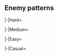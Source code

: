 ==Enemy patterns==
{{Section}}
{{Notice|The following enemy patterns and ship drops are autogenerated.<br>If in doubt, use tooltips to check sample sizes.}}
<tabber>
|-|Hard=
{{Event/Map|
{{Event/MapNode|1|Hard|x=127|y=159}}
{{Event/MapNode|2|Hard|x=520|y=99}}
{{Event/MapNode|AB|Hard|x=95|y=114}}
{{Event/MapNode|A|Hard|x=201|y=176}}
{{Event/MapNode|B|Hard|x=224|y=111}}
{{Event/MapNode|C|Hard|x=235|y=231}}
{{Event/MapNode|D|Hard|x=271|y=128}}
{{Event/MapNode|E|Hard|x=274|y=286}}
{{Event/MapNode|F|Hard|x=302|y=142}}
{{Event/MapNode|G|Hard|x=312|y=255}}
{{Event/MapNode|H|Hard|x=315|y=113}}
{{Event/MapNode|I|Hard|x=337|y=302}}
{{Event/MapNode|J|Hard|x=334|y=156}}
{{Event/MapNode|K|Hard|x=357|y=214}}
{{Event/MapNode|L|Hard|x=393|y=165}}
{{Event/MapNode|M|Hard|x=412|y=117}}
{{Event/MapNode|N|Hard|x=417|y=224}}
{{Event/MapNode|O|Hard|x=432|y=193}}
{{Event/MapNode|P|Hard|x=452|y=149}}
{{Event/MapNode|Q|Hard|x=463|y=212}}
{{Event/MapNode|R|Hard|x=491|y=121}}
{{Event/MapNode|S|Hard|x=503|y=240}}
{{Event/MapNode|U|Hard|x=537|y=300}}
{{Event/MapNode|V|Hard|x=555|y=73}}
{{Event/MapNode|W|Hard|x=580|y=128}}
{{Event/MapNode|X|Hard|x=566|y=280}}
{{Event/MapNode|Y|Hard|x=533|y=233}}
{{Event/MapNode|Z|Hard|x=597|y=267}}
}}
<div class="scrollable map-nodes" id="map-nodes-hard">
{{Map/Nodes|diff=Hard|name=|ha=true
|AB
|Raid
|{{TooltipSimple|Diamond|19% (227/1190)}}
|Lycoris Princess/V
|Airfield Princess/VI
|Airfield Princess/VI
|-
|AB
|Raid
|{{TooltipSimple|Diamond|15% (177/1190)}}
|Lycoris Princess/V
|Airfield Princess/VII
|Airfield Princess/VI
|-
|AB
|Raid
|{{TooltipSimple|Diamond|20% (236/1190)}}
|Lycoris Princess/V
|Airfield Princess/VII
|Airfield Princess/VII
|-
|AB
|Raid
|{{TooltipSimple|Diamond|15% (180/1190)}}
|Lycoris Princess/V
|Airfield Princess/VI
|Airfield Princess/VI
|Airfield Princess/VI
|-
|AB
|Raid
|{{TooltipSimple|Diamond|15% (179/1190)}}
|Lycoris Princess/V
|Airfield Princess/VII
|Airfield Princess/VI
|Airfield Princess/VI
|-
|AB
|Raid
|{{TooltipSimple|Diamond|16% (191/1190)}}
|Lycoris Princess/V
|Airfield Princess/VII
|Airfield Princess/VII
|Airfield Princess/VI
}}
{{Map/Nodes|diff=Hard|A|Select}}
{{Map/Nodes|diff=Hard|name=深海南方部隊 リコリス基地航空隊
|B
|Defense
|{{TooltipSimple|Diamond|17% (11517/67319)}}
|Lycoris Princess/V
|Airfield Princess/VI
|Airfield Princess/VI
|-
|B
|Defense
|{{TooltipSimple|Diamond|17% (11212/67319)}}
|Lycoris Princess/V
|Airfield Princess/VII
|Airfield Princess/VI
|-
|B
|Defense
|{{TooltipSimple|Diamond|27% (18107/67319)}}
|Lycoris Princess/V
|Airfield Princess/VII
|Airfield Princess/VII
|-
|B
|Defense
|{{TooltipSimple|Diamond|16% (11065/67319)}}
|Lycoris Princess/V
|Airfield Princess/VI
|Airfield Princess/VI
|Airfield Princess/VI
|-
|B
|Defense
|{{TooltipSimple|Diamond|11% (7723/67319)}}
|Lycoris Princess/V
|Airfield Princess/VII
|Airfield Princess/VI
|Airfield Princess/VI
|-
|B
|Defense
|{{TooltipSimple|Diamond|11% (7695/67319)}}
|Lycoris Princess/V
|Airfield Princess/VII
|Airfield Princess/VII
|Airfield Princess/VI
}}
{{Map/Nodes|diff=Hard|name=深海潜水部隊 ソロモン哨戒線A群
|C
|Normal
|{{TooltipSimple|Echelon|8% (18053/239224)}}<br>{{TooltipSimple|Line Abreast|8% (18225/239224)}}
|Submarine So-Class/Elite
|Submarine So-Class/Elite
|Submarine So-Class/Elite
|-
|C
|Normal
|{{TooltipSimple|Echelon|19% (45258/239224)}}<br>{{TooltipSimple|Line Abreast|19% (45451/239224)}}
|Submarine So-Class/Flagship
|Submarine So-Class/Elite
|Submarine So-Class/Elite
|-
|C
|Normal
|{{TooltipSimple|Echelon|23% (55420/239224)}}<br>{{TooltipSimple|Line Abreast|24% (56817/239224)}}
|Submarine So-Class/Flagship
|Submarine So-Class/Elite
|Submarine So-Class/Elite
|Submarine So-Class/Elite
}}
{{Map/Nodes|diff=Hard|name=深海潜水部隊 ソロモン哨戒線B群
|D
|Normal
|{{TooltipSimple|Echelon|0% (6/2840)}}<br>{{TooltipSimple|Line Abreast|0% (4/2840)}}
|Submarine So-Class/Elite
|Submarine So-Class/Elite
|Submarine So-Class/Elite
|-
|D
|Normal
|{{TooltipSimple|Echelon|0% (12/2840)}}<br>{{TooltipSimple|Line Abreast|0% (8/2840)}}
|Submarine So-Class/Flagship
|Submarine So-Class/Elite
|Submarine So-Class/Elite
|-
|D
|Normal
|{{TooltipSimple|Echelon|50% (1432/2840)}}<br>{{TooltipSimple|Line Abreast|49% (1378/2840)}}
|Submarine So-Class/Flagship
|Submarine So-Class/Elite
|Submarine So-Class/Elite
|Submarine So-Class/Elite
}}
{{Map/Nodes|diff=Hard|name=深海潜水部隊 ソロモン哨戒線C群
|E
|Normal
|{{TooltipSimple|Echelon|30% (15275/51743)}}<br>{{TooltipSimple|Line Abreast|30% (15503/51743)}}
|Submarine So-Class/Flagship
|Submarine So-Class/Elite
|Submarine So-Class/Elite
|-
|E
|Normal
|{{TooltipSimple|Echelon|20% (10554/51743)}}<br>{{TooltipSimple|Line Abreast|20% (10411/51743)}}
|Submarine So-Class/Flagship
|Submarine So-Class/Elite
|Submarine So-Class/Elite
|Submarine So-Class/Elite
}}
{{Map/Nodes|diff=Hard|name=深海南方部隊 リコリス基地航空隊
|F
|Defense
|{{TooltipSimple|Diamond|0% (21/4587)}}
|Lycoris Princess/V
|Airfield Princess/VI
|Airfield Princess/VI
|-
|F
|Defense
|{{TooltipSimple|Diamond|0% (13/4587)}}
|Lycoris Princess/V
|Airfield Princess/VII
|Airfield Princess/VI
|-
|F
|Defense
|{{TooltipSimple|Diamond|30% (1367/4587)}}
|Lycoris Princess/V
|Airfield Princess/VII
|Airfield Princess/VII
|-
|F
|Defense
|{{TooltipSimple|Diamond|0% (19/4587)}}
|Lycoris Princess/V
|Airfield Princess/VI
|Airfield Princess/VI
|Airfield Princess/VI
|-
|F
|Defense
|{{TooltipSimple|Diamond|34% (1558/4587)}}
|Lycoris Princess/V
|Airfield Princess/VII
|Airfield Princess/VI
|Airfield Princess/VI
|-
|F
|Defense
|{{TooltipSimple|Diamond|35% (1609/4587)}}
|Lycoris Princess/V
|Airfield Princess/VII
|Airfield Princess/VII
|Airfield Princess/VI
}}
{{Map/Nodes|diff=Hard|name=深海南方部隊 リコリス基地航空隊
|G
|Defense
|{{TooltipSimple|Diamond|18% (10318/56016)}}
|Lycoris Princess/V
|Airfield Princess/VI
|Airfield Princess/VI
|-
|G
|Defense
|{{TooltipSimple|Diamond|18% (10354/56016)}}
|Lycoris Princess/V
|Airfield Princess/VII
|Airfield Princess/VI
|-
|G
|Defense
|{{TooltipSimple|Diamond|27% (15304/56016)}}
|Lycoris Princess/V
|Airfield Princess/VII
|Airfield Princess/VII
|-
|G
|Defense
|{{TooltipSimple|Diamond|26% (14330/56016)}}
|Lycoris Princess/V
|Airfield Princess/VI
|Airfield Princess/VI
|Airfield Princess/VI
|-
|G
|Defense
|{{TooltipSimple|Diamond|9% (5254/56016)}}
|Lycoris Princess/V
|Airfield Princess/VII
|Airfield Princess/VI
|Airfield Princess/VI
|-
|G
|Defense
|{{TooltipSimple|Diamond|1% (456/56016)}}
|Lycoris Princess/V
|Airfield Princess/VII
|Airfield Princess/VII
|Airfield Princess/VI
}}
{{Map/Nodes|diff=Hard|H|Select}}
{{Map/Nodes|diff=Hard|name=深海南方部隊 リコリス基地航空隊
|I
|Defense
|{{TooltipSimple|Diamond|25% (1268/5068)}}
|Lycoris Princess/V
|Airfield Princess/VI
|Airfield Princess/VI
|-
|I
|Defense
|{{TooltipSimple|Diamond|24% (1191/5068)}}
|Lycoris Princess/V
|Airfield Princess/VII
|Airfield Princess/VI
|-
|I
|Defense
|{{TooltipSimple|Diamond|25% (1281/5068)}}
|Lycoris Princess/V
|Airfield Princess/VII
|Airfield Princess/VII
|-
|I
|Defense
|{{TooltipSimple|Diamond|24% (1193/5068)}}
|Lycoris Princess/V
|Airfield Princess/VI
|Airfield Princess/VI
|Airfield Princess/VI
|-
|I
|Defense
|{{TooltipSimple|Diamond|1% (64/5068)}}
|Lycoris Princess/V
|Airfield Princess/VII
|Airfield Princess/VI
|Airfield Princess/VI
|-
|I
|Defense
|{{TooltipSimple|Diamond|1% (71/5068)}}
|Lycoris Princess/V
|Airfield Princess/VII
|Airfield Princess/VII
|Airfield Princess/VI
}}
{{Map/Nodes|diff=Hard|name=深海任務部隊 前進哨戒戦隊 III群
|J
|Normal
|{{TooltipSimple|Line Ahead|16% (891/5488)}}<br>{{TooltipSimple|Vanguard|11% (590/5488)}}
|Light Cruiser He-Class/Flagship
|Light Cruiser Tsu-Class/Elite
|Light Cruiser Tsu-Class/Elite
|Destroyer Ha-Class/Late Model
|Destroyer Ha-Class/Late Model
|Destroyer Ha-Class/Late Model
|-
|J
|Normal
|{{TooltipSimple|Line Ahead|73% (4007/5488)}}
|Light Cruiser He-Class/Flagship
|Light Cruiser Tsu-Class/Flagship
|Light Cruiser Tsu-Class/Flagship
|Destroyer Ha-Class/Late Model Elite
|Destroyer Ha-Class/Late Model Elite
|Destroyer Ha-Class/Late Model Elite
}}
{{Map/Nodes|diff=Hard|K|Empty|kind=0}}
{{Map/Nodes|diff=Hard|name=深海南方部隊 リコリス基地航空隊
|L
|Defense
|{{TooltipSimple|Diamond|17% (2098/12103)}}
|Lycoris Princess/V
|Airfield Princess/VI
|Airfield Princess/VI
|-
|L
|Defense
|{{TooltipSimple|Diamond|17% (2003/12103)}}
|Lycoris Princess/V
|Airfield Princess/VII
|Airfield Princess/VI
|-
|L
|Defense
|{{TooltipSimple|Diamond|26% (3191/12103)}}
|Lycoris Princess/V
|Airfield Princess/VII
|Airfield Princess/VII
|-
|L
|Defense
|{{TooltipSimple|Diamond|16% (1898/12103)}}
|Lycoris Princess/V
|Airfield Princess/VI
|Airfield Princess/VI
|Airfield Princess/VI
|-
|L
|Defense
|{{TooltipSimple|Diamond|12% (1467/12103)}}
|Lycoris Princess/V
|Airfield Princess/VII
|Airfield Princess/VI
|Airfield Princess/VI
|-
|L
|Defense
|{{TooltipSimple|Diamond|12% (1446/12103)}}
|Lycoris Princess/V
|Airfield Princess/VII
|Airfield Princess/VII
|Airfield Princess/VI
}}
{{Map/Nodes|diff=Hard|name=深海潜水部隊 増援戦隊
|M
|Normal
|{{TooltipSimple|Echelon|36% (20610/56926)}}<br>{{TooltipSimple|Line Abreast|36% (20542/56926)}}
|New Submarine Princess Vacation Mode/Flagship III
|Submarine So-Class/Flagship
|Submarine So-Class/Elite
|Submarine So-Class/Elite
|-
|M
|Normal
|{{TooltipSimple|Echelon|28% (15774/56926)}}
|New Submarine Princess Vacation Mode/Flagship III
|Submarine So-Class/Flagship
|Submarine So-Class/Elite
|Submarine So-Class/Elite
|Submarine So-Class/Elite
}}
{{Map/Nodes|diff=Hard|name=深海任務部隊 前進哨戒戦隊 I群
|N
|Normal
|{{TooltipSimple|Line Ahead|41% (66773/164490)}}<br>{{TooltipSimple|Echelon|22% (35979/164490)}}
|Light Cruiser He-Class/Flagship
|Torpedo Cruiser Chi-Class/Flagship
|Torpedo Cruiser Chi-Class/Flagship
|Light Cruiser Tsu-Class/Flagship
|Destroyer Ha-Class/Late Model
|Destroyer Ha-Class/Late Model
|-
|N
|Normal
|{{TooltipSimple|Line Ahead|38% (61738/164490)}}
|Light Cruiser He-Class/Kai Flagship II
|Torpedo Cruiser Chi-Class/Flagship
|Torpedo Cruiser Chi-Class/Flagship
|Light Cruiser Tsu-Class/Flagship
|Destroyer Ha-Class/Late Model Elite
|Destroyer Ha-Class/Late Model Elite
}}
{{Map/Nodes|diff=Hard|name=深海南方部隊 リコリス基地航空隊
|O
|Defense
|{{TooltipSimple|Diamond|19% (2584/13946)}}
|Lycoris Princess/V
|Airfield Princess/VI
|Airfield Princess/VI
|-
|O
|Defense
|{{TooltipSimple|Diamond|18% (2451/13946)}}
|Lycoris Princess/V
|Airfield Princess/VII
|Airfield Princess/VI
|-
|O
|Defense
|{{TooltipSimple|Diamond|27% (3726/13946)}}
|Lycoris Princess/V
|Airfield Princess/VII
|Airfield Princess/VII
|-
|O
|Defense
|{{TooltipSimple|Diamond|16% (2289/13946)}}
|Lycoris Princess/V
|Airfield Princess/VI
|Airfield Princess/VI
|Airfield Princess/VI
|-
|O
|Defense
|{{TooltipSimple|Diamond|11% (1472/13946)}}
|Lycoris Princess/V
|Airfield Princess/VII
|Airfield Princess/VI
|Airfield Princess/VI
|-
|O
|Defense
|{{TooltipSimple|Diamond|10% (1424/13946)}}
|Lycoris Princess/V
|Airfield Princess/VII
|Airfield Princess/VII
|Airfield Princess/VI
}}
{{Map/Nodes|diff=Hard|name=深海任務部隊 支援水上打撃群
|P
|Normal
|{{TooltipSimple|Line Ahead|55% (19141/34905)}}<br>{{TooltipSimple|Double Line|25% (8725/34905)}}<br>{{TooltipSimple|Echelon|20% (7039/34905)}}
|Battleship Ru-Class/Flagship
|Battleship Ru-Class/Flagship
|Light Cruiser Tsu-Class/Flagship
|Light Cruiser Ho-Class/Flagship
|Destroyer Ha-Class/Late Model
|Destroyer Ha-Class/Late Model
}}
{{Map/Nodes|diff=Hard|name=深海任務部隊 前進哨戒戦隊 II群
|Q
|Normal
|{{TooltipSimple|Line Ahead|69% (6319/9101)}}<br>{{TooltipSimple|Double Line|15% (1401/9101)}}<br>{{TooltipSimple|Echelon|15% (1381/9101)}}
|Heavy Cruiser Ri-Class/Flagship
|Heavy Cruiser Ri-Class/Flagship
|Light Cruiser He-Class/Flagship
|Light Cruiser Tsu-Class/Flagship
|Destroyer Ha-Class/Late Model Elite
|Destroyer Ha-Class/Late Model Elite
}}
{{Map/Nodes|diff=Hard|name=深海任務部隊 艦載機群
|R
|Defense
|{{TooltipSimple|Diamond|40% (11886/29672)}}
|Light Carrier Nu-Class/Kai Flagship IV
|Light Carrier Nu-Class/Kai Flagship IV
|Heavy Cruiser Ne-Class/Kai B Summer Mode
|Heavy Cruiser Ne-Class/Kai B Summer Mode
|Battleship Ta-Class/Flagship
|Transport Ship Wa-Class/Flagship
|-
|R
|Defense
|{{TooltipSimple|Diamond|30% (8804/29672)}}
|Light Carrier Nu-Class/Kai Flagship IV
|Light Carrier Nu-Class/Kai Flagship IV
|Light Carrier Nu-Class/Elite IV
|Heavy Cruiser Ne-Class/Kai B Summer Mode
|Battleship Ta-Class/Flagship
|Battleship Ta-Class/Flagship
|-
|R
|Defense
|{{TooltipSimple|Diamond|30% (8982/29672)}}
|Light Carrier Nu-Class/Kai Flagship IV
|Light Carrier Nu-Class/Kai Flagship IV
|Light Carrier Nu-Class/Kai Flagship IV
|Heavy Cruiser Ne-Class/Kai B Summer Mode
|Battleship Ta-Class/Flagship
|Battleship Ta-Class/Flagship
}}
{{Map/Nodes|diff=Hard|name=深海任務部隊 高速水上打撃群
|S
|Night
|{{TooltipSimple|Line Ahead|35% (51598/145623)}}<br>{{TooltipSimple|Double Line|42% (60990/145623)}}<br>{{TooltipSimple|Echelon|23% (33035/145623)}}
|Battleship Ta-Class/Flagship
|Battleship Ta-Class/Elite
|Heavy Cruiser Ne-Class/Elite
|Light Cruiser Tsu-Class/Elite
|Destroyer Ha-Class/Late Model Elite
|Destroyer Ha-Class/Late Model Elite
}}
{{Map/Nodes|diff=Hard|name=深海任務部隊 リコリス増援前衛
|T
|Normal
|{{TooltipSimple|Line Ahead|40% (5698/14314)}}<br>{{TooltipSimple|Double Line|30% (4285/14314)}}
|Light Cruiser He-Class/Flagship
|Light Cruiser Tsu-Class/Elite
|Light Cruiser Tsu-Class/Elite
|Destroyer Ha-Class/Late Model
|Destroyer Ha-Class/Late Model
|Destroyer Ha-Class/Late Model
|-
|T
|Normal
|{{TooltipSimple|Line Ahead|30% (4331/14314)}}
|Light Cruiser He-Class/Flagship
|Light Cruiser Tsu-Class/Flagship
|Light Cruiser Tsu-Class/Elite
|Destroyer Ha-Class/Late Model Elite
|Destroyer Ha-Class/Late Model
|Destroyer Ha-Class/Late Model
}}
{{Map/Nodes|diff=Hard|U|Empty|kind=1}}
{{Map/Nodes|diff=Hard|name=深海任務部隊 リコリス増援本隊
|V
|Normal
|{{TooltipSimple|Cruising Formation 4|50% (11603/23357)}}
|Light Carrier Nu-Class/Kai Flagship IV
|Light Carrier Nu-Class/Kai Flagship IV
|Heavy Cruiser Ne-Class/Kai B Summer Mode
|Battleship Ta-Class/Flagship
|Battleship Ta-Class/Flagship
|Transport Ship Wa-Class/Flagship
|Light Cruiser He-Class/Flagship
|Light Cruiser Tsu-Class/Elite
|Destroyer Ha-Class/Late Model Elite
|Destroyer Ha-Class/Late Model
|Destroyer Ha-Class/Late Model
|Destroyer Ha-Class/Late Model
|-
|V
|Normal
|{{TooltipSimple|Cruising Formation 4|50% (11754/23357)}}
|Light Carrier Nu-Class/Kai Flagship IV
|Light Carrier Nu-Class/Kai Flagship IV
|Light Carrier Nu-Class/Kai Flagship IV
|Heavy Cruiser Ne-Class/Kai B Summer Mode
|Battleship Ta-Class/Flagship
|Battleship Ta-Class/Flagship
|Light Cruiser He-Class/Flagship
|Light Cruiser Tsu-Class/Elite
|Destroyer Ha-Class/Late Model Elite
|Destroyer Ha-Class/Late Model Elite
|Destroyer Ha-Class/Late Model
|Destroyer Ha-Class/Late Model
}}
{{Map/Nodes|diff=Hard|W|Empty|kind=1}}
{{Map/Nodes|diff=Hard|name=深海南方部隊 リコリス航空基地
|X
|Boss
|{{TooltipSimple|Cruising Formation 4|80% (30179/37718)}}
|Lycoris Princess/III
|Supply Depot Princess B/III
|Supply Depot Princess B/III
|Artillery Imp/III
|PT Imp Pack/IV
|PT Imp Pack/III
|Light Cruiser He-Class/Flagship
|Light Cruiser Tsu-Class/Elite
|Destroyer Ha-Class/Late Model Elite
|Destroyer Ha-Class/Late Model Elite
|Transport Ship Wa-Class/Elite
|Transport Ship Wa-Class/Elite
|-
|X
|Boss/Final
|{{TooltipSimple|Cruising Formation 4|20% (7539/37718)}}
|Lycoris Princess/III
|Supply Depot Princess B/Damaged III
|Supply Depot Princess B/Damaged III
|Artillery Imp/III
|PT Imp Pack/IV
|PT Imp Pack/IV
|Light Cruiser He-Class/Kai Flagship II
|Light Cruiser Tsu-Class/Flagship
|Destroyer Na-Class/Late Model II Elite
|Destroyer Na-Class/Late Model II Elite
|Transport Ship Wa-Class/Elite
|Transport Ship Wa-Class/Elite
}}
{{Map/Nodes|diff=Hard|Y|Repair}}
{{Map/Nodes|diff=Hard|name=深海南方旗艦 戦艦新棲姫打撃群
|Z
|Boss
|{{TooltipSimple|Cruising Formation 4|74% (54247/73353)}}
|New Southern Battleship Princess/III
|Battleship Summer Princess/III
|Heavy Cruiser Ne-Class/Kai B Summer Mode
|Heavy Cruiser Ne-Class/Kai B Summer Mode
|Light Cruiser Tsu-Class/Flagship
|Light Cruiser He-Class/Kai Flagship II
|Light Cruiser He-Class/Flagship
|Light Cruiser Tsu-Class/Elite
|Destroyer Na-Class/Late Model II Elite
|Destroyer Na-Class/Late Model II Elite
|Destroyer Na-Class/Elite
|Destroyer Na-Class/Elite
|-
|Z
|Boss/Final
|{{TooltipSimple|Cruising Formation 4|26% (19106/73353)}}
|New Southern Battleship Princess/Damaged III
|Battleship Summer Princess/III
|Battleship Summer Princess/III
|Heavy Cruiser Ne-Class/Kai B Summer Mode
|Heavy Cruiser Ne-Class/Kai B Summer Mode
|Light Cruiser Tsu-Class/Flagship
|Light Cruiser He-Class/Kai Flagship II
|Light Cruiser Tsu-Class/Elite
|Destroyer Na-Class/Late Model II Elite
|Destroyer Na-Class/Late Model II Elite
|Destroyer Na-Class/Late Model II Elite
|Destroyer Na-Class/Late Model II Elite
}}
</div> <!-- overflow -->
|-|Medium=
{{Event/Map|
{{Event/MapNode|1|Medium|x=127|y=159}}
{{Event/MapNode|2|Medium|x=520|y=99}}
{{Event/MapNode|AB|Medium|x=95|y=114}}
{{Event/MapNode|A|Medium|x=201|y=176}}
{{Event/MapNode|B|Medium|x=224|y=111}}
{{Event/MapNode|C|Medium|x=235|y=231}}
{{Event/MapNode|D|Medium|x=271|y=128}}
{{Event/MapNode|E|Medium|x=274|y=286}}
{{Event/MapNode|F|Medium|x=302|y=142}}
{{Event/MapNode|G|Medium|x=312|y=255}}
{{Event/MapNode|H|Medium|x=315|y=113}}
{{Event/MapNode|I|Medium|x=337|y=302}}
{{Event/MapNode|J|Medium|x=334|y=156}}
{{Event/MapNode|K|Medium|x=357|y=214}}
{{Event/MapNode|L|Medium|x=393|y=165}}
{{Event/MapNode|M|Medium|x=412|y=117}}
{{Event/MapNode|N|Medium|x=417|y=224}}
{{Event/MapNode|O|Medium|x=432|y=193}}
{{Event/MapNode|P|Medium|x=452|y=149}}
{{Event/MapNode|Q|Medium|x=463|y=212}}
{{Event/MapNode|R|Medium|x=491|y=121}}
{{Event/MapNode|S|Medium|x=503|y=240}}
{{Event/MapNode|U|Medium|x=537|y=300}}
{{Event/MapNode|V|Medium|x=555|y=73}}
{{Event/MapNode|W|Medium|x=580|y=128}}
{{Event/MapNode|X|Medium|x=566|y=280}}
{{Event/MapNode|Y|Medium|x=533|y=233}}
{{Event/MapNode|Z|Medium|x=597|y=267}}
}}
<div class="scrollable map-nodes" id="map-nodes-medium">
{{Map/Nodes|diff=Medium|name=|ha=true
|AB
|Raid
|{{TooltipSimple|Diamond|13% (33/248)}}
|Lycoris Princess/IV
|Airfield Princess/VI
|-
|AB
|Raid
|{{TooltipSimple|Diamond|36% (90/248)}}
|Lycoris Princess/IV
|Airfield Princess/V
|Airfield Princess/V
|-
|AB
|Raid
|{{TooltipSimple|Diamond|18% (44/248)}}
|Lycoris Princess/IV
|Airfield Princess/VI
|Airfield Princess/V
|-
|AB
|Raid
|{{TooltipSimple|Diamond|17% (42/248)}}
|Lycoris Princess/IV
|Airfield Princess/VI
|Airfield Princess/VI
|-
|AB
|Raid
|{{TooltipSimple|Diamond|16% (39/248)}}
|Lycoris Princess/V
|Airfield Princess/VI
|Airfield Princess/VI
}}
{{Map/Nodes|diff=Medium|A|Select}}
{{Map/Nodes|diff=Medium|name=深海南方部隊 リコリス基地航空隊
|B
|Defense
|{{TooltipSimple|Diamond|21% (1735/8182)}}
|Lycoris Princess/IV
|Airfield Princess/VI
|-
|B
|Defense
|{{TooltipSimple|Diamond|20% (1649/8182)}}
|Lycoris Princess/IV
|Airfield Princess/V
|Airfield Princess/V
|-
|B
|Defense
|{{TooltipSimple|Diamond|21% (1679/8182)}}
|Lycoris Princess/IV
|Airfield Princess/VI
|Airfield Princess/V
|-
|B
|Defense
|{{TooltipSimple|Diamond|20% (1626/8182)}}
|Lycoris Princess/IV
|Airfield Princess/VI
|Airfield Princess/VI
|-
|B
|Defense
|{{TooltipSimple|Diamond|18% (1493/8182)}}
|Lycoris Princess/V
|Airfield Princess/VI
|Airfield Princess/VI
}}
{{Map/Nodes|diff=Medium|name=深海潜水部隊 ソロモン哨戒線A群
|C
|Normal
|{{TooltipSimple|Echelon|8% (2676/31573)}}<br>{{TooltipSimple|Line Abreast|9% (2744/31573)}}
|Submarine So-Class/Elite
|Submarine So-Class
|Submarine Yo-Class
|-
|C
|Normal
|{{TooltipSimple|Echelon|13% (4048/31573)}}<br>{{TooltipSimple|Line Abreast|13% (4136/31573)}}
|Submarine So-Class/Elite
|Submarine So-Class/Elite
|Submarine Yo-Class
|-
|C
|Normal
|{{TooltipSimple|Echelon|13% (4169/31573)}}<br>{{TooltipSimple|Line Abreast|13% (4130/31573)}}
|Submarine So-Class/Elite
|Submarine So-Class/Elite
|Submarine So-Class/Elite
|-
|C
|Normal
|{{TooltipSimple|Echelon|15% (4806/31573)}}<br>{{TooltipSimple|Line Abreast|15% (4864/31573)}}
|Submarine So-Class/Flagship
|Submarine So-Class/Elite
|Submarine So-Class/Elite
}}
{{Map/Nodes|diff=Medium|name=深海潜水部隊 ソロモン哨戒線B群
|D
|Normal
|{{TooltipSimple|Line Abreast|1% (3/247)}}
|Submarine So-Class/Elite
|Submarine So-Class
|Submarine Yo-Class
|-
|D
|Normal
|{{TooltipSimple|Echelon|1% (3/247)}}<br>{{TooltipSimple|Line Abreast|1% (3/247)}}
|Submarine So-Class/Elite
|Submarine So-Class/Elite
|Submarine Yo-Class
|-
|D
|Normal
|{{TooltipSimple|Echelon|49% (122/247)}}<br>{{TooltipSimple|Line Abreast|47% (116/247)}}
|Submarine So-Class/Flagship
|Submarine So-Class/Elite
|Submarine So-Class/Elite
}}
{{Map/Nodes|diff=Medium|name=深海潜水部隊 ソロモン哨戒線C群
|E
|Normal
|{{TooltipSimple|Echelon|10% (579/5893)}}<br>{{TooltipSimple|Line Abreast|10% (596/5893)}}
|Submarine So-Class/Elite
|Submarine So-Class
|Submarine Yo-Class
|-
|E
|Normal
|{{TooltipSimple|Echelon|10% (561/5893)}}<br>{{TooltipSimple|Line Abreast|10% (576/5893)}}
|Submarine So-Class/Elite
|Submarine So-Class/Elite
|Submarine Yo-Class
|-
|E
|Normal
|{{TooltipSimple|Echelon|15% (903/5893)}}<br>{{TooltipSimple|Line Abreast|15% (880/5893)}}
|Submarine So-Class/Elite
|Submarine So-Class/Elite
|Submarine So-Class/Elite
|-
|E
|Normal
|{{TooltipSimple|Echelon|15% (885/5893)}}<br>{{TooltipSimple|Line Abreast|15% (913/5893)}}
|Submarine So-Class/Flagship
|Submarine So-Class/Elite
|Submarine So-Class/Elite
}}
{{Map/Nodes|diff=Medium|name=深海南方部隊 リコリス基地航空隊
|F
|Defense
|{{TooltipSimple|Diamond|1% (3/420)}}
|Lycoris Princess/IV
|Airfield Princess/VI
|-
|F
|Defense
|{{TooltipSimple|Diamond|1% (4/420)}}
|Lycoris Princess/IV
|Airfield Princess/V
|Airfield Princess/V
|-
|F
|Defense
|{{TooltipSimple|Diamond|2% (8/420)}}
|Lycoris Princess/IV
|Airfield Princess/VI
|Airfield Princess/V
|-
|F
|Defense
|{{TooltipSimple|Diamond|2% (9/420)}}
|Lycoris Princess/IV
|Airfield Princess/VI
|Airfield Princess/VI
|-
|F
|Defense
|{{TooltipSimple|Diamond|94% (396/420)}}
|Lycoris Princess/V
|Airfield Princess/VI
|Airfield Princess/VI
}}
{{Map/Nodes|diff=Medium|name=深海南方部隊 リコリス基地航空隊
|G
|Defense
|{{TooltipSimple|Diamond|22% (2556/11739)}}
|Lycoris Princess/IV
|Airfield Princess/VI
|-
|G
|Defense
|{{TooltipSimple|Diamond|21% (2471/11739)}}
|Lycoris Princess/IV
|Airfield Princess/V
|Airfield Princess/V
|-
|G
|Defense
|{{TooltipSimple|Diamond|22% (2560/11739)}}
|Lycoris Princess/IV
|Airfield Princess/VI
|Airfield Princess/V
|-
|G
|Defense
|{{TooltipSimple|Diamond|33% (3816/11739)}}
|Lycoris Princess/IV
|Airfield Princess/VI
|Airfield Princess/VI
|-
|G
|Defense
|{{TooltipSimple|Diamond|3% (336/11739)}}
|Lycoris Princess/V
|Airfield Princess/VI
|Airfield Princess/VI
}}
{{Map/Nodes|diff=Medium|H|Select}}
{{Map/Nodes|diff=Medium|name=深海南方部隊 リコリス基地航空隊
|I
|Defense
|{{TooltipSimple|Diamond|27% (265/981)}}
|Lycoris Princess/IV
|Airfield Princess/VI
|-
|I
|Defense
|{{TooltipSimple|Diamond|23% (228/981)}}
|Lycoris Princess/IV
|Airfield Princess/V
|Airfield Princess/V
|-
|I
|Defense
|{{TooltipSimple|Diamond|23% (226/981)}}
|Lycoris Princess/IV
|Airfield Princess/VI
|Airfield Princess/V
|-
|I
|Defense
|{{TooltipSimple|Diamond|23% (222/981)}}
|Lycoris Princess/IV
|Airfield Princess/VI
|Airfield Princess/VI
|-
|I
|Defense
|{{TooltipSimple|Diamond|4% (40/981)}}
|Lycoris Princess/V
|Airfield Princess/VI
|Airfield Princess/VI
}}
{{Map/Nodes|diff=Medium|name=深海任務部隊 前進哨戒戦隊 III群
|J
|Normal
|{{TooltipSimple|Line Ahead|32% (184/572)}}<br>{{TooltipSimple|Vanguard|21% (121/572)}}
|Light Cruiser He-Class/Flagship
|Light Cruiser Tsu-Class
|Light Cruiser Tsu-Class
|Destroyer Ha-Class/Late Model
|Destroyer Ha-Class/Late Model
|Destroyer I-Class
|-
|J
|Normal
|{{TooltipSimple|Line Ahead|47% (267/572)}}
|Light Cruiser He-Class/Flagship
|Light Cruiser Tsu-Class/Elite
|Light Cruiser Tsu-Class/Elite
|Destroyer Ha-Class/Late Model
|Destroyer Ha-Class/Late Model
|Destroyer I-Class
}}
{{Map/Nodes|diff=Medium|K|Empty|kind=0}}
{{Map/Nodes|diff=Medium|name=深海南方部隊 リコリス基地航空隊
|L
|Defense
|{{TooltipSimple|Diamond|24% (510/2087)}}
|Lycoris Princess/IV
|Airfield Princess/VI
|-
|L
|Defense
|{{TooltipSimple|Diamond|24% (510/2087)}}
|Lycoris Princess/IV
|Airfield Princess/V
|Airfield Princess/V
|-
|L
|Defense
|{{TooltipSimple|Diamond|24% (492/2087)}}
|Lycoris Princess/IV
|Airfield Princess/VI
|Airfield Princess/V
|-
|L
|Defense
|{{TooltipSimple|Diamond|18% (373/2087)}}
|Lycoris Princess/IV
|Airfield Princess/VI
|Airfield Princess/VI
|-
|L
|Defense
|{{TooltipSimple|Diamond|10% (202/2087)}}
|Lycoris Princess/V
|Airfield Princess/VI
|Airfield Princess/VI
}}
{{Map/Nodes|diff=Medium|name=深海潜水部隊 増援戦隊
|M
|Normal
|{{TooltipSimple|Echelon|43% (3061/7053)}}<br>{{TooltipSimple|Line Abreast|43% (3063/7053)}}
|New Submarine Princess Vacation Mode/Flagship II
|Submarine So-Class/Elite
|Submarine So-Class/Elite
|Submarine Yo-Class
|-
|M
|Normal
|{{TooltipSimple|Echelon|13% (929/7053)}}
|New Submarine Princess Vacation Mode/Flagship II
|Submarine So-Class/Flagship
|Submarine So-Class/Elite
|Submarine So-Class/Elite
|Submarine Yo-Class
}}
{{Map/Nodes|diff=Medium|name=深海任務部隊 前進哨戒戦隊 I群
|N
|Normal
|{{TooltipSimple|Line Ahead|53% (13363/25434)}}<br>{{TooltipSimple|Echelon|28% (7059/25434)}}
|Light Cruiser He-Class/Flagship
|Torpedo Cruiser Chi-Class/Flagship
|Torpedo Cruiser Chi-Class/Flagship
|Light Cruiser Tsu-Class
|Destroyer Ha-Class/Late Model
|Destroyer Ha-Class/Late Model
|-
|N
|Normal
|{{TooltipSimple|Line Ahead|20% (5012/25434)}}
|Light Cruiser He-Class/Flagship
|Torpedo Cruiser Chi-Class/Flagship
|Torpedo Cruiser Chi-Class/Flagship
|Light Cruiser Tsu-Class/Elite
|Destroyer Ha-Class/Late Model
|Destroyer Ha-Class/Late Model
}}
{{Map/Nodes|diff=Medium|name=深海南方部隊 リコリス基地航空隊
|O
|Defense
|{{TooltipSimple|Diamond|24% (539/2262)}}
|Lycoris Princess/IV
|Airfield Princess/VI
|-
|O
|Defense
|{{TooltipSimple|Diamond|22% (505/2262)}}
|Lycoris Princess/IV
|Airfield Princess/V
|Airfield Princess/V
|-
|O
|Defense
|{{TooltipSimple|Diamond|22% (489/2262)}}
|Lycoris Princess/IV
|Airfield Princess/VI
|Airfield Princess/V
|-
|O
|Defense
|{{TooltipSimple|Diamond|23% (523/2262)}}
|Lycoris Princess/IV
|Airfield Princess/VI
|Airfield Princess/VI
|-
|O
|Defense
|{{TooltipSimple|Diamond|9% (206/2262)}}
|Lycoris Princess/V
|Airfield Princess/VI
|Airfield Princess/VI
}}
{{Map/Nodes|diff=Medium|name=深海任務部隊 支援水上打撃群
|P
|Normal
|{{TooltipSimple|Line Ahead|48% (1949/4026)}}<br>{{TooltipSimple|Double Line|31% (1257/4026)}}<br>{{TooltipSimple|Echelon|20% (820/4026)}}
|Battleship Ru-Class/Flagship
|Battleship Ru-Class/Elite
|Light Cruiser Tsu-Class/Elite
|Light Cruiser Ho-Class/Flagship
|Destroyer Ha-Class/Late Model
|Destroyer Ha-Class/Late Model
}}
{{Map/Nodes|diff=Medium|name=深海任務部隊 前進哨戒戦隊 II群
|Q
|Normal
|{{TooltipSimple|Line Ahead|51% (1326/2597)}}<br>{{TooltipSimple|Double Line|24% (616/2597)}}<br>{{TooltipSimple|Echelon|25% (655/2597)}}
|Heavy Cruiser Ri-Class/Flagship
|Heavy Cruiser Ri-Class/Flagship
|Light Cruiser He-Class/Flagship
|Light Cruiser Tsu-Class/Elite
|Destroyer Ha-Class/Late Model
|Destroyer Ha-Class/Late Model
}}
{{Map/Nodes|diff=Medium|name=深海任務部隊 艦載機群
|R
|Defense
|{{TooltipSimple|Diamond|30% (1080/3646)}}
|Light Carrier Nu-Class/Kai Elite III
|Light Carrier Nu-Class/Elite
|Heavy Cruiser Ne-Class/Kai Summer Mode III
|Battleship Ta-Class/Elite
|Battleship Ta-Class/Elite
|Transport Ship Wa-Class/Elite
|-
|R
|Defense
|{{TooltipSimple|Diamond|41% (1496/3646)}}
|Light Carrier Nu-Class/Kai Elite III
|Light Carrier Nu-Class/Elite IV
|Heavy Cruiser Ne-Class/Kai Summer Mode III
|Battleship Ta-Class/Elite
|Battleship Ta-Class/Elite
|Transport Ship Wa-Class/Elite
|-
|R
|Defense
|{{TooltipSimple|Diamond|29% (1070/3646)}}
|Light Carrier Nu-Class/Kai Elite III
|Light Carrier Nu-Class/Kai Elite III
|Heavy Cruiser Ne-Class/Kai Summer Mode III
|Battleship Ta-Class/Elite
|Battleship Ta-Class/Elite
|Transport Ship Wa-Class/Elite
}}
{{Map/Nodes|diff=Medium|name=深海任務部隊 高速水上打撃群
|S
|Night
|{{TooltipSimple|Line Ahead|19% (4658/24000)}}<br>{{TooltipSimple|Double Line|49% (11680/24000)}}<br>{{TooltipSimple|Echelon|32% (7662/24000)}}
|Battleship Ta-Class/Elite
|Battleship Ta-Class
|Heavy Cruiser Ne-Class
|Light Cruiser Tsu-Class
|Destroyer Ha-Class/Late Model
|Destroyer Ha-Class/Late Model
}}
{{Map/Nodes|diff=Medium|name=深海任務部隊 リコリス増援前衛
|T
|Normal
|{{TooltipSimple|Line Ahead|24% (429/1754)}}<br>{{TooltipSimple|Double Line|24% (426/1754)}}
|Light Cruiser He-Class/Flagship
|Light Cruiser Tsu-Class
|Light Cruiser Tsu-Class
|Destroyer Ha-Class/Late Model
|Destroyer Ha-Class/Late Model
|Destroyer I-Class
|-
|T
|Normal
|{{TooltipSimple|Line Ahead|51% (899/1754)}}
|Light Cruiser He-Class/Flagship
|Light Cruiser Tsu-Class
|Light Cruiser Tsu-Class
|Destroyer Ha-Class/Late Model
|Destroyer Ha-Class/Late Model
|Destroyer Ha-Class/Late Model
}}
{{Map/Nodes|diff=Medium|U|Empty|kind=1}}
{{Map/Nodes|diff=Medium|name=深海任務部隊 リコリス増援本隊
|V
|Normal
|{{TooltipSimple|Cruising Formation 4|50% (1541/3066)}}
|Light Carrier Nu-Class/Kai Elite III
|Light Carrier Nu-Class/Elite IV
|Heavy Cruiser Ne-Class/Kai Summer Mode III
|Battleship Ta-Class/Elite
|Battleship Ta-Class/Elite
|Transport Ship Wa-Class/Elite
|Light Cruiser He-Class/Flagship
|Light Cruiser Tsu-Class
|Destroyer Ha-Class/Late Model
|Destroyer Ha-Class/Late Model
|Destroyer I-Class
|Destroyer I-Class
|-
|V
|Normal
|{{TooltipSimple|Cruising Formation 4|50% (1525/3066)}}
|Light Carrier Nu-Class/Kai Elite III
|Light Carrier Nu-Class/Kai Elite III
|Heavy Cruiser Ne-Class/Kai Summer Mode III
|Battleship Ta-Class/Elite
|Battleship Ta-Class/Elite
|Transport Ship Wa-Class/Elite
|Light Cruiser He-Class/Flagship
|Light Cruiser Tsu-Class
|Destroyer Ha-Class/Late Model
|Destroyer Ha-Class/Late Model
|Destroyer Ha-Class/Late Model
|Destroyer I-Class
}}
{{Map/Nodes|diff=Medium|W|Empty|kind=1}}
{{Map/Nodes|diff=Medium|name=深海南方部隊 リコリス航空基地
|X
|Boss
|{{TooltipSimple|Cruising Formation 4|88% (7777/8815)}}
|Lycoris Princess/II
|Supply Depot Princess B/II
|Supply Depot Princess B/II
|Artillery Imp
|PT Imp Pack/III
|PT Imp Pack/II
|Light Cruiser Ho-Class/Flagship
|Light Cruiser Tsu-Class
|Destroyer Ha-Class/Late Model
|Destroyer Ha-Class/Late Model
|Transport Ship Wa-Class
|Transport Ship Wa-Class
|-
|X
|Boss/Final
|{{TooltipSimple|Cruising Formation 4|12% (1038/8815)}}
|Lycoris Princess/II
|Supply Depot Princess B/Damaged II
|Supply Depot Princess B/Damaged II
|Artillery Imp/II
|PT Imp Pack/III
|PT Imp Pack/III
|Light Cruiser Ho-Class/Flagship
|Light Cruiser Tsu-Class/Elite
|Destroyer Ha-Class/Late Model
|Destroyer Ha-Class/Late Model
|Transport Ship Wa-Class
|Transport Ship Wa-Class
}}
{{Map/Nodes|diff=Medium|Y|Repair}}
{{Map/Nodes|diff=Medium|name=深海南方旗艦 戦艦新棲姫打撃群
|Z
|Boss
|{{TooltipSimple|Cruising Formation 4|80% (9759/12214)}}
|New Southern Battleship Princess/II
|Battleship Summer Princess/II
|Heavy Cruiser Ne-Class/Kai Summer Mode III
|Light Cruiser Tsu-Class/Elite
|Destroyer Na-Class/Elite
|Destroyer Na-Class/Elite
|Light Cruiser He-Class/Flagship
|Light Cruiser Tsu-Class/Elite
|Destroyer Na-Class/Elite
|Destroyer Na-Class/Elite
|Destroyer I-Class
|Destroyer I-Class
|-
|Z
|Boss/Final
|{{TooltipSimple|Cruising Formation 4|20% (2455/12214)}}
|New Southern Battleship Princess/Damaged II
|Battleship Summer Princess/II
|Heavy Cruiser Ne-Class/Kai Summer Mode III
|Heavy Cruiser Ne-Class/Kai Summer Mode III
|Light Cruiser Tsu-Class/Elite
|Destroyer Na-Class/Elite
|Light Cruiser He-Class/Flagship
|Light Cruiser Tsu-Class/Elite
|Destroyer Na-Class/Elite
|Destroyer Na-Class/Elite
|Destroyer Ha-Class/Late Model
|Destroyer Ha-Class/Late Model
}}
</div> <!-- overflow -->
|-|Easy=
{{Event/Map|
{{Event/MapNode|1|Easy|x=127|y=159}}
{{Event/MapNode|2|Easy|x=520|y=99}}
{{Event/MapNode|AB|Easy|x=95|y=114}}
{{Event/MapNode|A|Easy|x=201|y=176}}
{{Event/MapNode|B|Easy|x=224|y=111}}
{{Event/MapNode|C|Easy|x=235|y=231}}
{{Event/MapNode|D|Easy|x=271|y=128}}
{{Event/MapNode|E|Easy|x=274|y=286}}
{{Event/MapNode|F|Easy|x=302|y=142}}
{{Event/MapNode|G|Easy|x=312|y=255}}
{{Event/MapNode|H|Easy|x=315|y=113}}
{{Event/MapNode|I|Easy|x=337|y=302}}
{{Event/MapNode|J|Easy|x=334|y=156}}
{{Event/MapNode|K|Easy|x=357|y=214}}
{{Event/MapNode|L|Easy|x=393|y=165}}
{{Event/MapNode|M|Easy|x=412|y=117}}
{{Event/MapNode|N|Easy|x=417|y=224}}
{{Event/MapNode|O|Easy|x=432|y=193}}
{{Event/MapNode|P|Easy|x=452|y=149}}
{{Event/MapNode|Q|Easy|x=463|y=212}}
{{Event/MapNode|R|Easy|x=491|y=121}}
{{Event/MapNode|S|Easy|x=503|y=240}}
{{Event/MapNode|U|Easy|x=537|y=300}}
{{Event/MapNode|V|Easy|x=555|y=73}}
{{Event/MapNode|W|Easy|x=580|y=128}}
{{Event/MapNode|X|Easy|x=566|y=280}}
{{Event/MapNode|Y|Easy|x=533|y=233}}
{{Event/MapNode|Z|Easy|x=597|y=267}}
}}
<div class="scrollable map-nodes" id="map-nodes-easy">
{{Map/Nodes|diff=Easy|name=
|AB
|Raid
|{{TooltipSimple|Diamond|23% (163/708)}}
|Lycoris Princess/IV
|Airfield Princess/V
|-
|AB
|Raid
|{{TooltipSimple|Diamond|19% (136/708)}}
|Lycoris Princess/IV
|Airfield Princess/VI
|-
|AB
|Raid
|{{TooltipSimple|Diamond|31% (222/708)}}
|Lycoris Princess/IV
|Airfield Princess/V
|Airfield Princess/V
|-
|AB
|Raid
|{{TooltipSimple|Diamond|18% (129/708)}}
|Lycoris Princess/IV
|Airfield Princess/VI
|Airfield Princess/V
|-
|AB
|Raid
|{{TooltipSimple|Diamond|8% (58/708)}}
|Lycoris Princess/IV
|Airfield Princess/VI
|Airfield Princess/VI
}}
{{Map/Nodes|diff=Easy|A|Select}}
{{Map/Nodes|diff=Easy|name=深海南方部隊 リコリス基地航空隊
|B
|Defense
|{{TooltipSimple|Diamond|27% (2632/9840)}}
|Lycoris Princess/IV
|Airfield Princess/V
|-
|B
|Defense
|{{TooltipSimple|Diamond|19% (1891/9840)}}
|Lycoris Princess/IV
|Airfield Princess/VI
|-
|B
|Defense
|{{TooltipSimple|Diamond|30% (2956/9840)}}
|Lycoris Princess/IV
|Airfield Princess/V
|Airfield Princess/V
|-
|B
|Defense
|{{TooltipSimple|Diamond|24% (2361/9840)}}
|Lycoris Princess/IV
|Airfield Princess/VI
|Airfield Princess/V
}}
{{Map/Nodes|diff=Easy|name=深海潜水部隊 ソロモン哨戒線A群
|C
|Normal
|{{TooltipSimple|Echelon|10% (6417/64306)}}<br>{{TooltipSimple|Line Abreast|10% (6586/64306)}}
|Submarine So-Class
|Submarine So-Class
|Submarine Yo-Class
|-
|C
|Normal
|{{TooltipSimple|Echelon|30% (19412/64306)}}<br>{{TooltipSimple|Line Abreast|30% (19172/64306)}}
|Submarine So-Class/Elite
|Submarine So-Class
|Submarine Yo-Class
|-
|C
|Normal
|{{TooltipSimple|Echelon|10% (6260/64306)}}<br>{{TooltipSimple|Line Abreast|10% (6459/64306)}}
|Submarine So-Class/Elite
|Submarine So-Class/Elite
|Submarine Yo-Class
}}
{{Map/Nodes|diff=Easy|name=深海潜水部隊 ソロモン哨戒線B群
|D
|Normal
|{{TooltipSimple|Echelon|10% (8/81)}}<br>{{TooltipSimple|Line Abreast|10% (8/81)}}
|Submarine So-Class
|Submarine So-Class
|Submarine Yo-Class
|-
|D
|Normal
|{{TooltipSimple|Echelon|17% (14/81)}}<br>{{TooltipSimple|Line Abreast|35% (28/81)}}
|Submarine So-Class/Elite
|Submarine So-Class
|Submarine Yo-Class
|-
|D
|Normal
|{{TooltipSimple|Echelon|9% (7/81)}}<br>{{TooltipSimple|Line Abreast|20% (16/81)}}
|Submarine So-Class/Elite
|Submarine So-Class/Elite
|Submarine Yo-Class
}}
{{Map/Nodes|diff=Easy|name=深海潜水部隊 ソロモン哨戒線C群
|E
|Normal
|{{TooltipSimple|Echelon|5% (690/14166)}}<br>{{TooltipSimple|Line Abreast|5% (708/14166)}}
|Submarine So-Class
|Submarine So-Class
|Submarine Yo-Class
|-
|E
|Normal
|{{TooltipSimple|Echelon|30% (4256/14166)}}<br>{{TooltipSimple|Line Abreast|30% (4253/14166)}}
|Submarine So-Class/Elite
|Submarine So-Class
|Submarine Yo-Class
|-
|E
|Normal
|{{TooltipSimple|Echelon|15% (2091/14166)}}<br>{{TooltipSimple|Line Abreast|15% (2168/14166)}}
|Submarine So-Class/Elite
|Submarine So-Class/Elite
|Submarine Yo-Class
}}
{{Map/Nodes|diff=Easy|name=深海南方部隊 リコリス基地航空隊
|F
|Defense
|{{TooltipSimple|Diamond|26% (48/185)}}
|Lycoris Princess/IV
|Airfield Princess/V
|-
|F
|Defense
|{{TooltipSimple|Diamond|19% (36/185)}}
|Lycoris Princess/IV
|Airfield Princess/VI
|-
|F
|Defense
|{{TooltipSimple|Diamond|29% (54/185)}}
|Lycoris Princess/IV
|Airfield Princess/V
|Airfield Princess/V
|-
|F
|Defense
|{{TooltipSimple|Diamond|25% (47/185)}}
|Lycoris Princess/IV
|Airfield Princess/VI
|Airfield Princess/V
}}
{{Map/Nodes|diff=Easy|name=深海南方部隊 リコリス基地航空隊
|G
|Defense
|{{TooltipSimple|Diamond|29% (7789/26668)}}
|Lycoris Princess/IV
|Airfield Princess/V
|-
|G
|Defense
|{{TooltipSimple|Diamond|20% (5204/26668)}}
|Lycoris Princess/IV
|Airfield Princess/VI
|-
|G
|Defense
|{{TooltipSimple|Diamond|30% (8034/26668)}}
|Lycoris Princess/IV
|Airfield Princess/V
|Airfield Princess/V
|-
|G
|Defense
|{{TooltipSimple|Diamond|21% (5641/26668)}}
|Lycoris Princess/IV
|Airfield Princess/VI
|Airfield Princess/V
}}
{{Map/Nodes|diff=Easy|H|Select}}
{{Map/Nodes|diff=Easy|name=深海南方部隊 リコリス基地航空隊
|I
|Defense
|{{TooltipSimple|Diamond|29% (474/1629)}}
|Lycoris Princess/IV
|Airfield Princess/V
|-
|I
|Defense
|{{TooltipSimple|Diamond|20% (324/1629)}}
|Lycoris Princess/IV
|Airfield Princess/VI
|-
|I
|Defense
|{{TooltipSimple|Diamond|27% (447/1629)}}
|Lycoris Princess/IV
|Airfield Princess/V
|Airfield Princess/V
|-
|I
|Defense
|{{TooltipSimple|Diamond|24% (384/1629)}}
|Lycoris Princess/IV
|Airfield Princess/VI
|Airfield Princess/V
}}
{{Map/Nodes|diff=Easy|name=深海任務部隊 前進哨戒戦隊 III群
|J
|Normal
|{{TooltipSimple|Line Ahead|44% (205/468)}}<br>{{TooltipSimple|Vanguard|32% (152/468)}}
|Light Cruiser He-Class/Flagship
|Light Cruiser Tsu-Class
|Destroyer Ha-Class/Late Model
|Destroyer Ha-Class/Late Model
|Destroyer I-Class
|Destroyer I-Class
|-
|J
|Normal
|{{TooltipSimple|Line Ahead|24% (111/468)}}
|Light Cruiser He-Class/Flagship
|Light Cruiser Tsu-Class/Elite
|Destroyer Ha-Class/Late Model
|Destroyer Ha-Class/Late Model
|Destroyer I-Class
|Destroyer I-Class
}}
{{Map/Nodes|diff=Easy|K|Empty|kind=0}}
{{Map/Nodes|diff=Easy|name=深海南方部隊 リコリス基地航空隊
|L
|Defense
|{{TooltipSimple|Diamond|26% (571/2189)}}
|Lycoris Princess/IV
|Airfield Princess/V
|-
|L
|Defense
|{{TooltipSimple|Diamond|20% (429/2189)}}
|Lycoris Princess/IV
|Airfield Princess/VI
|-
|L
|Defense
|{{TooltipSimple|Diamond|30% (649/2189)}}
|Lycoris Princess/IV
|Airfield Princess/V
|Airfield Princess/V
|-
|L
|Defense
|{{TooltipSimple|Diamond|25% (540/2189)}}
|Lycoris Princess/IV
|Airfield Princess/VI
|Airfield Princess/V
}}
{{Map/Nodes|diff=Easy|name=深海潜水部隊 増援戦隊
|M
|Normal
|{{TooltipSimple|Echelon|46% (4042/8734)}}<br>{{TooltipSimple|Line Abreast|46% (4023/8734)}}
|New Submarine Princess Vacation Mode/Flagship
|Submarine So-Class/Elite
|Submarine Yo-Class
|Submarine Yo-Class
|-
|M
|Normal
|{{TooltipSimple|Echelon|8% (669/8734)}}
|New Submarine Princess Vacation Mode/Flagship
|Submarine So-Class/Elite
|Submarine So-Class/Elite
|Submarine Yo-Class
|Submarine Yo-Class
}}
{{Map/Nodes|diff=Easy|name=深海任務部隊 前進哨戒戦隊 I群
|N
|Normal
|{{TooltipSimple|Line Ahead|60% (34008/56858)}}<br>{{TooltipSimple|Echelon|32% (18107/56858)}}
|Light Cruiser He-Class/Flagship
|Torpedo Cruiser Chi-Class/Elite
|Torpedo Cruiser Chi-Class/Elite
|Light Cruiser Tsu-Class
|Destroyer Ha-Class/Late Model
|Destroyer I-Class
|-
|N
|Normal
|{{TooltipSimple|Line Ahead|8% (4743/56858)}}
|Light Cruiser He-Class/Flagship
|Torpedo Cruiser Chi-Class/Elite
|Torpedo Cruiser Chi-Class/Elite
|Light Cruiser Tsu-Class
|Destroyer Ha-Class/Late Model
|Destroyer Ha-Class/Late Model
}}
{{Map/Nodes|diff=Easy|name=深海南方部隊 リコリス基地航空隊
|O
|Defense
|{{TooltipSimple|Diamond|27% (554/2026)}}
|Lycoris Princess/IV
|Airfield Princess/V
|-
|O
|Defense
|{{TooltipSimple|Diamond|19% (376/2026)}}
|Lycoris Princess/IV
|Airfield Princess/VI
|-
|O
|Defense
|{{TooltipSimple|Diamond|31% (623/2026)}}
|Lycoris Princess/IV
|Airfield Princess/V
|Airfield Princess/V
|-
|O
|Defense
|{{TooltipSimple|Diamond|23% (473/2026)}}
|Lycoris Princess/IV
|Airfield Princess/VI
|Airfield Princess/V
}}
{{Map/Nodes|diff=Easy|name=深海任務部隊 支援水上打撃群
|P
|Normal
|{{TooltipSimple|Line Ahead|49% (2508/5100)}}<br>{{TooltipSimple|Double Line|29% (1499/5100)}}<br>{{TooltipSimple|Echelon|21% (1093/5100)}}
|Battleship Ru-Class/Elite
|Battleship Ru-Class/Elite
|Light Cruiser Tsu-Class
|Light Cruiser Ho-Class/Flagship
|Destroyer Ha-Class/Late Model
|Destroyer Ha-Class/Late Model
}}
{{Map/Nodes|diff=Easy|name=深海任務部隊 前進哨戒戦隊 II群
|Q
|Normal
|{{TooltipSimple|Line Ahead|47% (5140/10839)}}<br>{{TooltipSimple|Double Line|26% (2813/10839)}}<br>{{TooltipSimple|Echelon|27% (2886/10839)}}
|Heavy Cruiser Ri-Class/Flagship
|Heavy Cruiser Ri-Class/Flagship
|Light Cruiser He-Class/Flagship
|Light Cruiser Tsu-Class
|Destroyer Ha-Class/Late Model
|Destroyer I-Class
}}
{{Map/Nodes|diff=Easy|name=深海任務部隊 艦載機群
|R
|Defense
|{{TooltipSimple|Diamond|29% (1374/4714)}}
|Light Carrier Nu-Class/Elite IV
|Light Carrier Nu-Class/Elite
|Heavy Cruiser Ne-Class/Kai Summer Mode II
|Battleship Ta-Class
|Battleship Ta-Class
|Transport Ship Wa-Class
|-
|R
|Defense
|{{TooltipSimple|Diamond|41% (1914/4714)}}
|Light Carrier Nu-Class/Kai Elite III
|Light Carrier Nu-Class/Elite
|Heavy Cruiser Ne-Class/Kai Summer Mode II
|Battleship Ta-Class
|Battleship Ta-Class
|Transport Ship Wa-Class
|-
|R
|Defense
|{{TooltipSimple|Diamond|30% (1426/4714)}}
|Light Carrier Nu-Class/Kai Elite III
|Light Carrier Nu-Class/Elite IV
|Heavy Cruiser Ne-Class/Kai Summer Mode II
|Battleship Ta-Class
|Battleship Ta-Class
|Transport Ship Wa-Class
}}
{{Map/Nodes|diff=Easy|name=深海任務部隊 高速水上打撃群
|S
|Night
|{{TooltipSimple|Line Ahead|8% (4481/55244)}}<br>{{TooltipSimple|Double Line|55% (30255/55244)}}<br>{{TooltipSimple|Echelon|37% (20508/55244)}}
|Battleship Ta-Class
|Battleship Ta-Class
|Heavy Cruiser Ne-Class
|Destroyer Ha-Class/Late Model
|Destroyer I-Class
|Destroyer I-Class
}}
{{Map/Nodes|diff=Easy|name=深海任務部隊 リコリス増援前衛
|T
|Normal
|{{TooltipSimple|Line Ahead|31% (640/2065)}}<br>{{TooltipSimple|Double Line|23% (484/2065)}}
|Light Cruiser He-Class/Flagship
|Light Cruiser Tsu-Class
|Destroyer Ha-Class/Late Model
|Destroyer I-Class
|Destroyer I-Class
|Destroyer I-Class
|-
|T
|Normal
|{{TooltipSimple|Line Ahead|46% (941/2065)}}
|Light Cruiser He-Class/Flagship
|Light Cruiser Tsu-Class
|Destroyer Ha-Class/Late Model
|Destroyer Ha-Class/Late Model
|Destroyer I-Class
|Destroyer I-Class
}}
{{Map/Nodes|diff=Easy|U|Empty|kind=1}}
{{Map/Nodes|diff=Easy|name=深海任務部隊 リコリス増援本隊
|V
|Normal
|{{TooltipSimple|Cruising Formation 4|50% (2114/4234)}}
|Light Carrier Nu-Class/Kai Elite III
|Light Carrier Nu-Class/Elite
|Heavy Cruiser Ne-Class/Kai Summer Mode II
|Battleship Ta-Class
|Battleship Ta-Class
|Transport Ship Wa-Class
|Light Cruiser He-Class/Flagship
|Light Cruiser Tsu-Class
|Destroyer Ha-Class/Late Model
|Destroyer I-Class
|Destroyer I-Class
|Destroyer I-Class
|-
|V
|Normal
|{{TooltipSimple|Cruising Formation 4|50% (2120/4234)}}
|Light Carrier Nu-Class/Kai Elite III
|Light Carrier Nu-Class/Elite IV
|Heavy Cruiser Ne-Class/Kai Summer Mode II
|Battleship Ta-Class
|Battleship Ta-Class
|Transport Ship Wa-Class
|Light Cruiser He-Class/Flagship
|Light Cruiser Tsu-Class
|Destroyer Ha-Class/Late Model
|Destroyer Ha-Class/Late Model
|Destroyer I-Class
|Destroyer I-Class
}}
{{Map/Nodes|diff=Easy|W|Empty|kind=1}}
{{Map/Nodes|diff=Easy|name=深海南方部隊 リコリス航空基地
|X
|Boss
|{{TooltipSimple|Cruising Formation 4|83% (10799/13011)}}
|Lycoris Princess
|Supply Depot Princess B
|Supply Depot Princess B
|PT Imp Pack/II
|PT Imp Pack
|Transport Ship Wa-Class
|Light Cruiser Tsu-Class
|Destroyer Ha-Class/Late Model
|Destroyer Ha-Class/Late Model
|Destroyer I-Class
|Destroyer I-Class
|Transport Ship Wa-Class
|-
|X
|Boss/Final
|{{TooltipSimple|Cruising Formation 4|17% (2212/13011)}}
|Lycoris Princess
|Supply Depot Princess B/Damaged
|Supply Depot Princess B/Damaged
|PT Imp Pack/II
|PT Imp Pack/II
|Transport Ship Wa-Class
|Light Cruiser Tsu-Class
|Destroyer Ha-Class/Late Model
|Destroyer Ha-Class/Late Model
|Destroyer Ha-Class/Late Model
|Destroyer I-Class
|Transport Ship Wa-Class
}}
{{Map/Nodes|diff=Easy|Y|Repair}}
{{Map/Nodes|diff=Easy|name=深海南方旗艦 戦艦新棲姫打撃群
|Z
|Boss
|{{TooltipSimple|Cruising Formation 4|90% (33083/36658)}}
|New Southern Battleship Princess
|Battleship Summer Princess
|Heavy Cruiser Ne-Class/Kai Summer Mode
|Light Cruiser Tsu-Class
|Destroyer Na-Class
|Destroyer Na-Class
|Light Cruiser He-Class/Flagship
|Light Cruiser Tsu-Class
|Destroyer Na-Class
|Destroyer I-Class
|Destroyer I-Class
|Transport Ship Wa-Class
|-
|Z
|Boss/Final
|{{TooltipSimple|Cruising Formation 4|10% (3575/36658)}}
|New Southern Battleship Princess/Damaged
|Battleship Summer Princess
|Heavy Cruiser Ne-Class/Kai Summer Mode
|Heavy Cruiser Ne-Class/Kai Summer Mode
|Light Cruiser Tsu-Class
|Destroyer Na-Class
|Light Cruiser He-Class/Flagship
|Light Cruiser Tsu-Class
|Destroyer Na-Class
|Destroyer Na-Class
|Destroyer I-Class
|Destroyer I-Class
}}
</div> <!-- overflow -->
|-|Casual=
{{Event/Map|
{{Event/MapNode|1|Casual|x=127|y=159}}
{{Event/MapNode|2|Casual|x=520|y=99}}
{{Event/MapNode|AB|Casual|x=95|y=114}}
{{Event/MapNode|A|Casual|x=201|y=176}}
{{Event/MapNode|B|Casual|x=224|y=111}}
{{Event/MapNode|C|Casual|x=235|y=231}}
{{Event/MapNode|D|Casual|x=271|y=128}}
{{Event/MapNode|E|Casual|x=274|y=286}}
{{Event/MapNode|F|Casual|x=302|y=142}}
{{Event/MapNode|G|Casual|x=312|y=255}}
{{Event/MapNode|H|Casual|x=315|y=113}}
{{Event/MapNode|I|Casual|x=337|y=302}}
{{Event/MapNode|J|Casual|x=334|y=156}}
{{Event/MapNode|K|Casual|x=357|y=214}}
{{Event/MapNode|L|Casual|x=393|y=165}}
{{Event/MapNode|M|Casual|x=412|y=117}}
{{Event/MapNode|N|Casual|x=417|y=224}}
{{Event/MapNode|O|Casual|x=432|y=193}}
{{Event/MapNode|P|Casual|x=452|y=149}}
{{Event/MapNode|Q|Casual|x=463|y=212}}
{{Event/MapNode|R|Casual|x=491|y=121}}
{{Event/MapNode|S|Casual|x=503|y=240}}
{{Event/MapNode|U|Casual|x=537|y=300}}
{{Event/MapNode|V|Casual|x=555|y=73}}
{{Event/MapNode|W|Casual|x=580|y=128}}
{{Event/MapNode|X|Casual|x=566|y=280}}
{{Event/MapNode|Y|Casual|x=533|y=233}}
{{Event/MapNode|Z|Casual|x=597|y=267}}
}}
<div class="scrollable map-nodes" id="map-nodes-casual">
{{Map/Nodes|diff=Casual|name=
|AB
|Raid
|{{TooltipSimple|Diamond|30% (66/217)}}
|Lycoris Princess/IV
|-
|AB
|Raid
|{{TooltipSimple|Diamond|32% (70/217)}}
|Lycoris Princess/IV
|Airfield Princess/V
|-
|AB
|Raid
|{{TooltipSimple|Diamond|23% (50/217)}}
|Lycoris Princess/IV
|Airfield Princess/VI
|-
|AB
|Raid
|{{TooltipSimple|Diamond|14% (31/217)}}
|Lycoris Princess/IV
|Airfield Princess/V
|Airfield Princess/V
}}
{{Map/Nodes|diff=Casual|A|Select}}
{{Map/Nodes|diff=Casual|name=深海南方部隊 リコリス基地航空隊
|B
|Defense
|{{TooltipSimple|Diamond|39% (558/1436)}}
|Lycoris Princess/IV
|-
|B
|Defense
|{{TooltipSimple|Diamond|39% (559/1436)}}
|Lycoris Princess/IV
|Airfield Princess/V
|-
|B
|Defense
|{{TooltipSimple|Diamond|22% (319/1436)}}
|Lycoris Princess/IV
|Airfield Princess/VI
}}
{{Map/Nodes|diff=Casual|name=深海潜水部隊 ソロモン哨戒線A群
|C
|Normal
|{{TooltipSimple|Echelon|30% (4976/16453)}}<br>{{TooltipSimple|Line Abreast|30% (4996/16453)}}
|Submarine So-Class
|Submarine So-Class
|Submarine Yo-Class
|-
|C
|Normal
|{{TooltipSimple|Echelon|20% (3246/16453)}}<br>{{TooltipSimple|Line Abreast|20% (3235/16453)}}
|Submarine So-Class/Elite
|Submarine So-Class
|Submarine Yo-Class
}}
{{Map/Nodes|diff=Casual|name=深海潜水部隊 ソロモン哨戒線B群
|D
|Normal
|{{TooltipSimple|Echelon|11% (2/19)}}<br>{{TooltipSimple|Line Abreast|47% (9/19)}}
|Submarine So-Class
|Submarine So-Class
|Submarine Yo-Class
|-
|D
|Normal
|{{TooltipSimple|Echelon|21% (4/19)}}<br>{{TooltipSimple|Line Abreast|21% (4/19)}}
|Submarine So-Class/Elite
|Submarine So-Class
|Submarine Yo-Class
}}
{{Map/Nodes|diff=Casual|name=深海潜水部隊 ソロモン哨戒線C群
|E
|Normal
|{{TooltipSimple|Echelon|30% (1598/5309)}}<br>{{TooltipSimple|Line Abreast|30% (1581/5309)}}
|Submarine So-Class
|Submarine So-Class
|Submarine Yo-Class
|-
|E
|Normal
|{{TooltipSimple|Echelon|20% (1042/5309)}}<br>{{TooltipSimple|Line Abreast|20% (1088/5309)}}
|Submarine So-Class/Elite
|Submarine So-Class
|Submarine Yo-Class
}}
{{Map/Nodes|diff=Casual|name=深海南方部隊 リコリス基地航空隊
|F
|Defense
|{{TooltipSimple|Diamond|30% (19/63)}}
|Lycoris Princess/IV
|-
|F
|Defense
|{{TooltipSimple|Diamond|48% (30/63)}}
|Lycoris Princess/IV
|Airfield Princess/V
|-
|F
|Defense
|{{TooltipSimple|Diamond|22% (14/63)}}
|Lycoris Princess/IV
|Airfield Princess/VI
}}
{{Map/Nodes|diff=Casual|name=深海南方部隊 リコリス基地航空隊
|G
|Defense
|{{TooltipSimple|Diamond|40% (3904/9708)}}
|Lycoris Princess/IV
|-
|G
|Defense
|{{TooltipSimple|Diamond|39% (3808/9708)}}
|Lycoris Princess/IV
|Airfield Princess/V
|-
|G
|Defense
|{{TooltipSimple|Diamond|21% (1996/9708)}}
|Lycoris Princess/IV
|Airfield Princess/VI
}}
{{Map/Nodes|diff=Casual|H|Select}}
{{Map/Nodes|diff=Casual|name=深海南方部隊 リコリス基地航空隊
|I
|Defense
|{{TooltipSimple|Diamond|36% (86/239)}}
|Lycoris Princess/IV
|-
|I
|Defense
|{{TooltipSimple|Diamond|41% (99/239)}}
|Lycoris Princess/IV
|Airfield Princess/V
|-
|I
|Defense
|{{TooltipSimple|Diamond|23% (54/239)}}
|Lycoris Princess/IV
|Airfield Princess/VI
}}
{{Map/Nodes|diff=Casual|name=深海任務部隊 前進哨戒戦隊 III群
|J
|Normal
|{{TooltipSimple|Line Ahead|60% (243/406)}}<br>{{TooltipSimple|Vanguard|34% (138/406)}}
|Light Cruiser He-Class/Elite
|Destroyer Ha-Class/Late Model
|Destroyer I-Class
|Destroyer I-Class
|Destroyer I-Class
|Destroyer I-Class
|-
|J
|Normal
|{{TooltipSimple|Line Ahead|6% (25/406)}}
|Light Cruiser He-Class/Elite
|Light Cruiser Tsu-Class
|Destroyer Ha-Class/Late Model
|Destroyer I-Class
|Destroyer I-Class
|Destroyer I-Class
}}
{{Map/Nodes|diff=Casual|K|Empty|kind=0}}
{{Map/Nodes|diff=Casual|name=深海南方部隊 リコリス基地航空隊
|L
|Defense
|{{TooltipSimple|Diamond|37% (105/286)}}
|Lycoris Princess/IV
|-
|L
|Defense
|{{TooltipSimple|Diamond|38% (110/286)}}
|Lycoris Princess/IV
|Airfield Princess/V
|-
|L
|Defense
|{{TooltipSimple|Diamond|25% (71/286)}}
|Lycoris Princess/IV
|Airfield Princess/VI
}}
{{Map/Nodes|diff=Casual|name=深海潜水部隊 増援戦隊
|M
|Normal
|{{TooltipSimple|Echelon|47% (444/941)}}<br>{{TooltipSimple|Line Abreast|46% (432/941)}}
|New Submarine Princess Vacation Mode/Flagship
|Submarine Ka-Class
|Submarine Ka-Class
|-
|M
|Normal
|{{TooltipSimple|Echelon|7% (65/941)}}
|New Submarine Princess Vacation Mode/Flagship
|Submarine Yo-Class
|Submarine Yo-Class
|Submarine Ka-Class
}}
{{Map/Nodes|diff=Casual|name=深海任務部隊 前進哨戒戦隊 I群
|N
|Normal
|{{TooltipSimple|Line Ahead|54% (7695/14252)}}<br>{{TooltipSimple|Echelon|42% (6032/14252)}}
|Light Cruiser He-Class/Elite
|Torpedo Cruiser Chi-Class/Elite
|Torpedo Cruiser Chi-Class/Elite
|Destroyer Ha-Class/Late Model
|Destroyer I-Class
|Destroyer I-Class
|-
|N
|Normal
|{{TooltipSimple|Line Ahead|4% (525/14252)}}
|Light Cruiser He-Class/Flagship
|Torpedo Cruiser Chi-Class/Elite
|Torpedo Cruiser Chi-Class/Elite
|Destroyer Ha-Class/Late Model
|Destroyer I-Class
|Destroyer I-Class
}}
{{Map/Nodes|diff=Casual|name=深海南方部隊 リコリス基地航空隊
|O
|Defense
|{{TooltipSimple|Diamond|30% (140/464)}}
|Lycoris Princess/IV
|-
|O
|Defense
|{{TooltipSimple|Diamond|44% (203/464)}}
|Lycoris Princess/IV
|Airfield Princess/V
|-
|O
|Defense
|{{TooltipSimple|Diamond|26% (121/464)}}
|Lycoris Princess/IV
|Airfield Princess/VI
}}
{{Map/Nodes|diff=Casual|name=深海任務部隊 支援水上打撃群
|P
|Normal
|{{TooltipSimple|Line Ahead|48% (237/496)}}<br>{{TooltipSimple|Double Line|33% (163/496)}}<br>{{TooltipSimple|Echelon|19% (96/496)}}
|Battleship Ru-Class/Elite
|Battleship Ru-Class/Elite
|Destroyer Ha-Class/Late Model
|Destroyer Ha-Class/Late Model
|Destroyer I-Class
|Destroyer I-Class
}}
{{Map/Nodes|diff=Casual|name=深海任務部隊 前進哨戒戦隊 II群
|Q
|Normal
|{{TooltipSimple|Line Ahead|46% (1721/3752)}}<br>{{TooltipSimple|Double Line|26% (978/3752)}}<br>{{TooltipSimple|Echelon|28% (1053/3752)}}
|Heavy Cruiser Ri-Class/Elite
|Heavy Cruiser Ri-Class/Elite
|Light Cruiser Ho-Class/Flagship
|Destroyer Ha-Class/Late Model
|Destroyer I-Class
|Destroyer I-Class
}}
{{Map/Nodes|diff=Casual|name=深海任務部隊 艦載機群
|R
|Defense
|{{TooltipSimple|Diamond|26% (126/485)}}
|Light Carrier Nu-Class/Elite IV
|Heavy Cruiser Ri-Class/Elite
|Heavy Cruiser Ri-Class/Elite
|Battleship Ta-Class
|Battleship Ta-Class
|Transport Ship Wa-Class
|-
|R
|Defense
|{{TooltipSimple|Diamond|44% (212/485)}}
|Light Carrier Nu-Class/Kai Elite III
|Heavy Cruiser Ri-Class/Elite
|Heavy Cruiser Ri-Class/Elite
|Battleship Ta-Class
|Battleship Ta-Class
|Transport Ship Wa-Class
|-
|R
|Defense
|{{TooltipSimple|Diamond|30% (147/485)}}
|Light Carrier Nu-Class/Kai Elite III
|Light Carrier Nu-Class/Elite
|Heavy Cruiser Ri-Class/Elite
|Battleship Ta-Class
|Battleship Ta-Class
|Transport Ship Wa-Class
}}
{{Map/Nodes|diff=Casual|name=深海任務部隊 高速水上打撃群
|S
|Night
|{{TooltipSimple|Line Ahead|4% (523/13973)}}<br>{{TooltipSimple|Double Line|54% (7511/13973)}}<br>{{TooltipSimple|Echelon|43% (5939/13973)}}
|Battleship Ta-Class
|Heavy Cruiser Ne-Class
|Destroyer Ha-Class/Late Model
|Destroyer I-Class
|Destroyer I-Class
|Destroyer I-Class
}}
{{Map/Nodes|diff=Casual|name=深海任務部隊 リコリス増援前衛
|T
|Normal
|{{TooltipSimple|Line Ahead|36% (84/231)}}<br>{{TooltipSimple|Double Line|24% (55/231)}}
|Light Cruiser Tsu-Class
|Destroyer Ha-Class/Late Model
|Destroyer I-Class
|Destroyer I-Class
|Destroyer I-Class
|Destroyer I-Class
|-
|T
|Normal
|{{TooltipSimple|Line Ahead|40% (92/231)}}
|Light Cruiser Tsu-Class
|Destroyer Ha-Class/Late Model
|Destroyer Ha-Class/Late Model
|Destroyer I-Class
|Destroyer I-Class
|Destroyer I-Class
}}
{{Map/Nodes|diff=Casual|U|Empty|kind=1}}
{{Map/Nodes|diff=Casual|name=深海任務部隊 リコリス増援本隊
|V
|Normal
|{{TooltipSimple|Cruising Formation 4|51% (225/440)}}
|Light Carrier Nu-Class/Kai Elite III
|Heavy Cruiser Ri-Class/Elite
|Heavy Cruiser Ri-Class/Elite
|Battleship Ta-Class
|Battleship Ta-Class
|Transport Ship Wa-Class
|Light Cruiser Tsu-Class
|Destroyer Ha-Class/Late Model
|Destroyer I-Class
|Destroyer I-Class
|Destroyer I-Class
|Destroyer I-Class
|-
|V
|Normal
|{{TooltipSimple|Cruising Formation 4|49% (215/440)}}
|Light Carrier Nu-Class/Kai Elite III
|Light Carrier Nu-Class/Elite
|Heavy Cruiser Ri-Class/Elite
|Battleship Ta-Class
|Battleship Ta-Class
|Transport Ship Wa-Class
|Light Cruiser Tsu-Class
|Destroyer Ha-Class/Late Model
|Destroyer Ha-Class/Late Model
|Destroyer I-Class
|Destroyer I-Class
|Destroyer I-Class
}}
{{Map/Nodes|diff=Casual|W|Empty|kind=1}}
{{Map/Nodes|diff=Casual|name=深海南方部隊 リコリス航空基地
|X
|Boss
|{{TooltipSimple|Cruising Formation 4|81% (2505/3083)}}
|Lycoris Princess
|Supply Depot Princess B
|PT Imp Pack
|Destroyer I-Class
|Transport Ship Wa-Class
|Transport Ship Wa-Class
|Light Cruiser Tsu-Class
|Destroyer Ha-Class/Late Model
|Destroyer I-Class
|Destroyer I-Class
|Destroyer I-Class
|Transport Ship Wa-Class
|-
|X
|Boss/Final
|{{TooltipSimple|Cruising Formation 4|19% (578/3083)}}
|Lycoris Princess
|Supply Depot Princess B/Damaged
|PT Imp Pack
|PT Imp Pack
|Transport Ship Wa-Class
|Transport Ship Wa-Class
|Light Cruiser Tsu-Class
|Destroyer Ha-Class/Late Model
|Destroyer Ha-Class/Late Model
|Destroyer I-Class
|Destroyer I-Class
|Transport Ship Wa-Class
}}
{{Map/Nodes|diff=Casual|Y|Repair}}
{{Map/Nodes|diff=Casual|name=深海南方旗艦 戦艦新棲姫打撃群
|Z
|Boss
|{{TooltipSimple|Cruising Formation 4|92% (8711/9442)}}
|New Southern Battleship Princess
|Battleship Ru-Class/Elite
|Heavy Cruiser Ri-Class/Elite
|Light Cruiser Tsu-Class
|Destroyer Ha-Class/Late Model
|Destroyer Ha-Class/Late Model
|Light Cruiser He-Class/Elite
|Light Cruiser Tsu-Class
|Destroyer Ha-Class/Late Model
|Destroyer I-Class
|Destroyer I-Class
|Transport Ship Wa-Class
|-
|Z
|Boss/Final
|{{TooltipSimple|Cruising Formation 4|8% (731/9442)}}
|New Southern Battleship Princess/Damaged
|Battleship Summer Princess
|Heavy Cruiser Ri-Class/Flagship
|Light Cruiser Tsu-Class
|Destroyer Ha-Class/Late Model
|Destroyer Ha-Class/Late Model
|Light Cruiser He-Class/Flagship
|Light Cruiser Tsu-Class
|Destroyer Ha-Class/Late Model
|Destroyer I-Class
|Destroyer I-Class
|Transport Ship Wa-Class
}}
</div> <!-- overflow -->
</tabber>
{{SectionEnd}}